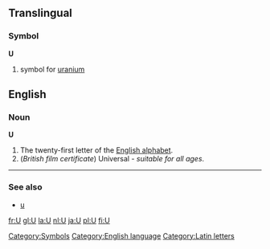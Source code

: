 ==Translingual==
===Symbol===
'''U'''
#{{chemistry}} symbol for [[uranium]]
[[Category:Symbols]]

==English==
[[Category:English language]]
===Noun===
'''U'''

#The twenty-first letter of the [[Wiktionary:About Roman script|English alphabet]].
#(''British film certificate'') Universal - ''suitable for all ages''.

----
===See also===
*[[u]]

[[Category:Latin letters]]

[[fr:U]]
[[gl:U]]
[[la:U]]
[[nl:U]]
[[ja:U]]
[[pl:U]]
[[fi:U]]
